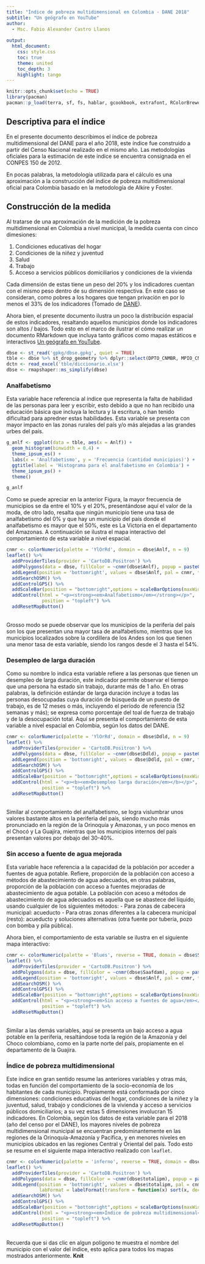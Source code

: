 ---
title: "Índice de pobreza multidimensional en Colombia - DANE 2018"
subtitle: "Un geógrafo en YouTube" 
author: 
  - Msc. Fabio Alexander Castro Llanos
  
output: 
  html_document:
    css: style.css
    toc: true
    theme: united
    toc_depth: 3
    highlight: tango
---

```{=html}
<style>
.html-widget {
    margin: auto;
}
</style>
```
```{r setup, include=FALSE}
knitr::opts_chunk$set(echo = TRUE)
library(pacman)
pacman::p_load(terra, sf, fs, hablar, gcookbook, extrafont, RColorBrewer, rmapshaper, readxl, glue, hrbrthemes, tidyverse, leaflet, htmltools, leaflet.extras)
```

## Descriptiva para el índice

En el presente documento describimos el índice de pobreza multidimensional del DANE para el año 2018, este índice fue construido a partir del Censo Nacional realizado en el mismo año. Las metodologías oficiales para la estimación de este índice se encuentra consignada en el CONPES 150 de 2012.

En pocas palabras, la metodología utilizada para el cálculo es una aproximación a la construcción del índice de pobreza multidimensional oficial para Colombia basado en la metodología de Alkire y Foster.

## Construcción de la medida

Al tratarse de una aproximación de la medición de la pobreza multidimensional en Colombia a nivel municipal, la medida cuenta con cinco dimesiones:

1.  Condiciones educativas del hogar
2.  Condiciones de la niñez y juventud
3.  Salud
4.  Trabajo
5.  Acceso a servicios públicos domiciliarios y condiciones de la vivienda

Cada dimensión de estas tiene un peso del 20% y los indicadores cuentan con el mismo peso dentro de su dimensión respectiva. En este caso se consideran, como pobres a los hogares que tengan privación en por lo menos el 33% de los indicadores (Tomado de [DANE](https://www.dane.gov.co/files/investigaciones/condiciones_vida/pobreza/2018/informacion-censal/nota-metodologia-censal-pobreza-municipal-2018.pdf)).

Ahora bien, el presente documento ilustra un poco la distribución espacial de estos indicadores, resaltando aquellos municipios donde los indicadores son altos / bajos. Todo esto en el marco de ilustrar el cómo realizar un documento RMarkdown que incluya tanto gráficos como mapas estáticos e interactivos [Un geógrafo en YouTube](youtube.com/FabioCastroLlanos).

```{r include=FALSE}
dbse <- st_read('gpkg/dbse.gpkg', quiet = TRUE)
tble <- dbse %>% st_drop_geometry %>% dplyr::select(DPTO_CNMBR, MPIO_CNMBR, Mncp, Anlf:totalipm) %>% as_tibble() %>% mutate(DPTO_CNMBR = iconv(DPTO_CNMBR, from = 'UTF-8', to = 'latin1'), MPIO_CNMBR = iconv(MPIO_CNMBR, from = 'UTF-8', to = 'latin1'), DPTO_CNMBR = as.character(DPTO_CNMBR), MPIO_CNMBR = as.character(MPIO_CNMBR))
dctn <- read_excel('tble/diccionario.xlsx')
dbse <- rmapshaper::ms_simplify(dbse)
```

### Analfabetismo

Esta variable hace referencia al índice que representa la falta de habilidad de las personas para leer y escribir, esto debido a que no han recibido una educación básica que incluya la lectura y la escritura, o han tenido dificultad para apredner estas habilidades. Esta variable se presenta con mayor impacto en las zonas rurales del país y/o más alejadas a las grandes urbes del país.
<br> 
```{r include=TRUE, echo=FALSE}
g_anlf <- ggplot(data = tble, aes(x = Anlf)) + 
  geom_histogram(binwidth = 0.4) + 
  theme_ipsum_es() + 
  labs(x = 'Analfabetismo', y = 'Frecuencia (cantidad municipios)') + 
  ggtitle(label = 'Histograma para el analfabetismo en Colombia') + 
  theme_ipsum_ps() + 
  theme()
```

```{r pressure, echo=FALSE, include=TRUE, warning=FALSE, fig.width = 7, fig.height = 5, fig.align = 'center'}
g_anlf
```

Como se puede apreciar en la anterior Figura, la mayor frecuencia de municipios se da entre el 10% y el 20%, presentándose aquí el valor de la moda, de otro lado, resalta que ningún municipio tiene una tasa de analfabetismo del 0% y que hay un municipio del país donde el analfabetismo es mayor que el 50%, este es La Victoria en el departamento del Amazonas. A continuación se ilustra el mapa interactivo del comportamiento de esta variable a nivel espacial.
<br> 
```{r message=FALSE, fig.align = FALSE, echo = FALSE}
cnmr <- colorNumeric(palette = 'YlOrRd', domain = dbse$Anlf, n = 9)
leaflet() %>% 
  addProviderTiles(provider = 'CartoDB.Positron') %>% 
  addPolygons(data = dbse, fillColor = ~cnmr(dbse$Anlf), popup = paste0(dbse$MPIO_CNMBR, ' - ', dbse$Anlf), color = 'white', weight = 0.4, fillOpacity = 0.9, smoothFactor = 0.5) %>% 
  addLegend(position = 'bottomright', values = dbse$Anlf, pal = cnmr, title = 'Tasa de analfabetismo', opacity = 1) %>% 
  addSearchOSM() %>% 
  addControlGPS() %>% 
  addScaleBar(position = "bottomright",options = scaleBarOptions(maxWidth = 100, metric = TRUE, imperial = TRUE, updateWhenIdle = TRUE)) %>% 
  addControl(html = "<p><strong><em>Analfabetismo</em></strong></p>",
             position = "topleft") %>% 
  addResetMapButton()
```

<br> 
Grosso modo se puede observar que los municipios de la periferia del país son los que presentan una mayor tasa de analfabetismo, mientras que los municipios localizados sobre la cordillera de los Andes son los que tienen una menor tasa de esta variable, siendo los rangos desde el 3 hasta el 54%.

### Desempleo de larga duración

Como su nombre lo indica esta variable refiere a las personas que tienen un desempleo de larga duración, este indicador permite observar el tiempo que una persona ha estado sin trabajo, durante más de 1 año. En otras palabras, la definición estándar de larga duración incluye a todas las personas desocupadas cuya duración de búsqueda de un puesto de trabajo, es de 12 meses o más, incluyendo el período de referencia (52 semanas y más); se expresa como porcentaje del toal de fuerza de trabajo y de la desocupación total. Aquí se presenta el comportamiento de esta variable a nivel espacial en Colombia, según los datos del DANE. 
<br> 

```{r message=FALSE, fig.align=FALSE, echo=FALSE, warning=FALSE}
cnmr <- colorNumeric(palette = 'YlOrRd', domain = dbse$Ddld, n = 9)
leaflet() %>% 
  addProviderTiles(provider = 'CartoDB.Positron') %>% 
  addPolygons(data = dbse, fillColor = ~cnmr(dbse$Ddld), popup = paste0(dbse$MPIO_CNMBR, ' - ', dbse$Ddld), color = 'white', weight = 0.4, fillOpacity = 0.9, smoothFactor = 0.5) %>% 
  addLegend(position = 'bottomright', values = dbse$Ddld, pal = cnmr, title = 'Tasa de Desempleo de Larga Duración', opacity = 1) %>% 
  addSearchOSM() %>% 
  addControlGPS() %>% 
  addScaleBar(position = "bottomright",options = scaleBarOptions(maxWidth = 100, metric = TRUE, imperial = TRUE, updateWhenIdle = TRUE)) %>% 
  addControl(html = "<p><b><em>Desempleo larga duración</em></b></p>",
             position = "topleft") %>% 
  addResetMapButton()
```
<br> 
Similar al comportamiento del analfabetismo, se logra vislumbrar unos valores bastante altos en la periferia del país, siendo mucho más pronunciado en la región de la Orinoquía y Amazonas, y un poco menos en el Chocó y La Guajira, mientras que los municipios internos del país presentan valores por debajo del 30-40%.  

### Sin acceso a fuente de agua mejorada 

Esta variable hace referencia a la capacidad de la población por acceder a fuentes de agua potable. Refiere, proporción de la población con acceso a métodos de abastecimiento de agua adecuados, en otras palabras, proporción de la población con acceso a fuentes mejoradas de abastecimiento de agua potable. La población con aceso a métodos de abastecimiento de agua adecuados es aquella que se abastece del líquido, usando cualquier de los siguientes métodos: 
- Para zonas de cabecera municipal: acueducto
- Para otras zonas diferentes a la cabecera municipal (resto): acueducto y soluciones alternativas (otra fuente por tubería, pozo con bomba y pila pública). 

Ahora bien, el comportamiento de esta variable se ilustra en el siguiente mapa interactivo:
<br> 

```{r message=FALSE, fig.align = FALSE, echo = FALSE}
cnmr <- colorNumeric(palette = 'Blues', reverse = TRUE, domain = dbse$Saafdam, n = 9)
leaflet() %>% 
  addProviderTiles(provider = 'CartoDB.Positron') %>% 
  addPolygons(data = dbse, fillColor = ~cnmr(dbse$Saafdam), popup = paste0(dbse$MPIO_CNMBR, ' - ', dbse$Saafdam), color = 'white', weight = 0.4, fillOpacity = 0.9, smoothFactor = 0.5) %>% 
  addLegend(position = 'bottomright', values = dbse$Anlf, pal = cnmr, title = 'Tasa de acceso a agua mejorada', opacity = 1) %>% 
  addSearchOSM() %>% 
  addControlGPS() %>% 
  addScaleBar(position = "bottomright",options = scaleBarOptions(maxWidth = 100, metric = TRUE, imperial = TRUE, updateWhenIdle = TRUE)) %>% 
  addControl(html = "<p><strong><em>Sin acceso a fuentes de agua</em></strong></p>",
             position = "topleft") %>% 
  addResetMapButton()
```
<br> 
Similar a las demás variables, aquí se presenta un bajo acceso a agua potable en la periferia, resaltándose toda la región de la Amazonía y del Choco colombiano, como en la parte norte del país, propiamente en el departamento de la Guajira.


### Índice de pobreza multidimensional

Este índice en gran sentido resume las anteriores variables y otras más, todas en función del comportamiento de la socio-economía de los habitantes de cada municipio. Propiamente está conformada por cinco dimensiones: condiciones educativas del hogar, condiciones de la niñez y la juventud, salud, trabajo y condiciones de la vivienda y acceso a servicios públicos domiciliarios; a su vez estas 5 dimensiones involucran 15 indicadores. En Colombia, según los datos de esta variable para el 2018 (año del censo por el DANE), los mayores niveles de pobreza multidimensional municipal se encuentran predominantemente en las regiones de la Orinoquía-Amazonía y Pacífica, y en menores niveles en municipios ubicados en las regiones Central y Oriental del país. Todo esto se resume en el siguiente mapa interactivo realizado con `leaflet`.
<br> 
```{r message=FALSE, fig.align = FALSE, echo = FALSE}
cnmr <- colorNumeric(palette = 'inferno', reverse = TRUE, domain = dbse$totalipm, n = 9)
leaflet() %>% 
  addProviderTiles(provider = 'CartoDB.Positron') %>% 
  addPolygons(data = dbse, fillColor = ~cnmr(dbse$totalipm), popup = paste0(dbse$MPIO_CNMBR, ' - ', dbse$totalipm), color = 'white', weight = 0.4, fillOpacity = 0.9, smoothFactor = 0.5) %>% 
  addLegend(position = 'bottomright', values = dbse$totalipm, pal = cnmr, title = 'Índice de pobreza multidimensional', opacity = 1,
            labFormat = labelFormat(transform = function(x) sort(x, decreasing = TRUE))) %>% 
  addSearchOSM() %>% 
  addControlGPS() %>% 
  addScaleBar(position = "bottomright",options = scaleBarOptions(maxWidth = 100, metric = TRUE, imperial = TRUE, updateWhenIdle = TRUE)) %>% 
  addControl(html = "<p><strong><em>Índice de pobreza multidimensional</em></strong></p>",
             position = "topleft") %>% 
  addResetMapButton()
```
<br> 
Recuerda que si das clic en algun polígono te muestra el nombre del municipio con el valor del índice, esto aplica para todos los mapas mostrados anteriormente.
**Knit**
